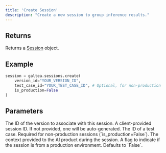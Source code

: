 ```yaml
---
title: 'Create Session'
description: "Create a new session to group inference results."
---
```


## Returns
Returns a [Session](/concepts/product/version/session) object.

## Example
```python
session = galtea.sessions.create(
    version_id="YOUR_VERSION_ID",
    test_case_id="YOUR_TEST_CASE_ID", # Optional, for non-production
    is_production=False
)
```

## Parameters
<ResponseField name="version_id" type="string" required>
  The ID of the version to associate with this session.
</ResponseField>
<ResponseField name="id" type="string" optional>
  A client-provided session ID. If not provided, one will be auto-generated.
</ResponseField>
<ResponseField name="test_case_id" type="string" optional>
  The ID of a test case. Required for non-production sessions (`is_production=False`).
</ResponseField>
<ResponseField name="context" type="string" optional>
  The context provided to the AI product during the session.
</ResponseField>
<ResponseField name="is_production" type="boolean" optional>
  A flag to indicate if the session is from a production environment. Defaults to `False`.
</ResponseField>
